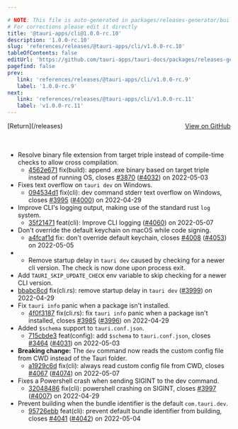 ```yaml
---

# NOTE: This file is auto-generated in packages/releases-generator/build.ts
# For corrections please edit it directly
title: '@tauri-apps/cli@1.0.0-rc.10'
description: '1.0.0-rc.10'
slug: 'references/releases/@tauri-apps/cli/v1.0.0-rc.10'
tableOfContents: false
editUrl: 'https://github.com/tauri-apps/tauri-docs/packages/releases-generator/build.ts'
pagefind: false
prev:
   link: 'references/releases/@tauri-apps/cli/v1.0.0-rc.9'
   label: '1.0.0-rc.9'
next:
   link: 'references/releases/@tauri-apps/cli/v1.0.0-rc.11'
   label: 'v1.0.0-rc.11'
---
```


<div style="margin-bottom:3rem; display: flex; justify-content: space-between; align-items: center"><span>[Return](/releases)</span><span><a href="https://github.com/tauri-apps/tauri/releases/tag/@tauri-apps/cli-v1.0.0-rc.10">View on GitHub</a></span></div>

- Resolve binary file extension from target triple instead of compile-time checks to allow cross compilation.
  - [4562e671](https://www.github.com/tauri-apps/tauri/commit/4562e671e4795e9386429348bf738f7078706945) fix(build): append .exe binary based on target triple instead of running OS, closes [#3870](https://www.github.com/tauri-apps/tauri/pull/3870) ([#4032](https://www.github.com/tauri-apps/tauri/pull/4032)) on 2022-05-03
- Fixes text overflow on `tauri dev` on Windows.
  - [094534d1](https://www.github.com/tauri-apps/tauri/commit/094534d138a9286e4746b61adff2da616e3b6a61) fix(cli): dev command stderr text overflow on Windows, closes [#3995](https://www.github.com/tauri-apps/tauri/pull/3995) ([#4000](https://www.github.com/tauri-apps/tauri/pull/4000)) on 2022-04-29
- Improve CLI&#39;s logging output, making use of the standard rust `log` system.
  - [35f21471](https://www.github.com/tauri-apps/tauri/commit/35f2147161e6697cbd2824681eeaf870b5a991c2) feat(cli): Improve CLI logging ([#4060](https://www.github.com/tauri-apps/tauri/pull/4060)) on 2022-05-07
- Don&#39;t override the default keychain on macOS while code signing.
  - [a4fcaf1d](https://www.github.com/tauri-apps/tauri/commit/a4fcaf1d04aafc3b4d42186f0fb386797d959a9d) fix: don&#39;t override default keychain, closes [#4008](https://www.github.com/tauri-apps/tauri/pull/4008) ([#4053](https://www.github.com/tauri-apps/tauri/pull/4053)) on 2022-05-05
- - Remove startup delay in `tauri dev` caused by checking for a newer cli version. The check is now done upon process exit.
- Add `TAURI_SKIP_UPDATE_CHECK` env variable to skip checking for a newer CLI version.
- [bbabc8cd](https://www.github.com/tauri-apps/tauri/commit/bbabc8cd1ea2c1f6806610fd2d533c99305d320c) fix(cli.rs): remove startup delay in `tauri dev` ([#3999](https://www.github.com/tauri-apps/tauri/pull/3999)) on 2022-04-29
- Fix `tauri info` panic when a package isn&#39;t installed.
  - [4f0f3187](https://www.github.com/tauri-apps/tauri/commit/4f0f3187c9e69262ef28350331b368c831ab930a) fix(cli.rs): fix `tauri info` panic when a package isn&#39;t installed, closes [#3985](https://www.github.com/tauri-apps/tauri/pull/3985) ([#3996](https://www.github.com/tauri-apps/tauri/pull/3996)) on 2022-04-29
- Added `$schema` support to `tauri.conf.json`.
  - [715cbde3](https://www.github.com/tauri-apps/tauri/commit/715cbde3842a916c4ebeab2cab348e1774b5c192) feat(config): add `$schema` to `tauri.conf.json`, closes [#3464](https://www.github.com/tauri-apps/tauri/pull/3464) ([#4031](https://www.github.com/tauri-apps/tauri/pull/4031)) on 2022-05-03
- **Breaking change:** The `dev` command now reads the custom config file from CWD instead of the Tauri folder.
  - [a1929c6d](https://www.github.com/tauri-apps/tauri/commit/a1929c6dacccd00af4cdbcc4d29cfb98d8428f55) fix(cli): always read custom config file from CWD, closes [#4067](https://www.github.com/tauri-apps/tauri/pull/4067) ([#4074](https://www.github.com/tauri-apps/tauri/pull/4074)) on 2022-05-07
- Fixes a Powershell crash when sending SIGINT to the dev command.
  - [32048486](https://www.github.com/tauri-apps/tauri/commit/320484866b83ecabb01eb58d158e0fedd9dd08be) fix(cli): powershell crashing on SIGINT, closes [#3997](https://www.github.com/tauri-apps/tauri/pull/3997) ([#4007](https://www.github.com/tauri-apps/tauri/pull/4007)) on 2022-04-29
- Prevent building when the bundle identifier is the default `com.tauri.dev`.
  - [95726ebb](https://www.github.com/tauri-apps/tauri/commit/95726ebb6180d371be44bff9f16ca1eee049006a) feat(cli): prevent default bundle identifier from building, closes [#4041](https://www.github.com/tauri-apps/tauri/pull/4041) ([#4042](https://www.github.com/tauri-apps/tauri/pull/4042)) on 2022-05-04

